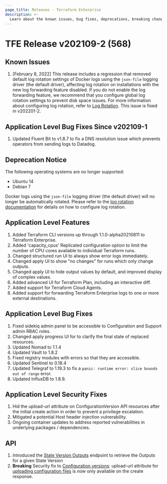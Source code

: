 ```yaml
---
page_title: Releases - Terraform Enterprise
description: >-
  Learn about the known issues, bug fixes, deprecations, breaking changes, features and security fixes for the v202109-2 (568) release.
---
```


# TFE Release v202109-2 (568)

## Known Issues

1. [February 8, 2022] This release includes a regression that removed default log rotation settings of Docker logs using the `json-file` logging driver (the default driver), affecting log rotation on installations with the new log forwarding feature disabled. If you do not enable the log forwarding feature, we recommend that you configure global log rotation settings to prevent disk space issues. For more information about configuring log rotation, refer to [Log Rotation](/terraform/enterprise/replicated/install/pre-install-checklist#log-rotation). This issue is fixed in v202201-2.

## Application Level Bug Fixes Since v202109-1

1. Updated Fluent Bit to v1.8.7 to fix a DNS resolution issue which prevents operators from sending logs to Datadog.

## Deprecation Notice

The following operating systems are no longer supported:

- Ubuntu 14
- Debian 7

Docker logs using the `json-file` logging driver (the default driver) will no longer be automatically rotated. Please refer to the [log rotation documentation](/terraform/enterprise/v202109-2/replicated/install/pre-install-checklist#log-rotation) for details on how to configure log rotation.

## Application Level Features

1. Added Terraform CLI versions up through 1.1.0-alpha20210811 to Terraform Enterprise.
1. Added 'capacity_cpus' Replicated configuration option to limit the number of CPU cores available to individual Terraform runs.
1. Changed structured run UI to always show error logs immediately.
1. Changed apply UI to show "no changes" for runs which only change outputs.
1. Changed apply UI to hide output values by default, and improved display of complex values.
1. Added advanced UI for Terraform Plan, including an interactive diff.
1. Added support for Terraform Cloud Agents.
1. Added support for forwarding Terraform Enterprise logs to one or more external destinations.

## Application Level Bug Fixes

1. Fixed sidekiq admin panel to be accessible to Configuration and Support admin RBAC roles.
1. Changed apply progress UI for to clarify the final state of replaced resources.
1. Updated Nomad to 1.1.4
1. Updated Vault to 1.8.2
1. Fixed registry modules with errors so that they are accessible.
1. Updated Sentinel to 0.18.4
1. Updated Telegraf to 1.19.3 to fix a `panic: runtime error: slice bounds out of range` error.
1. Updated InfluxDB to 1.8.9.

## Application Level Security Fixes

1. Hid the upload-url attribute on ConfigurationVersion API resources after the initial create action in order to prevent a privilege escalation.
1. Mitigated a potential Host header injection vulnerability.
1. Ongoing container updates to address reported vulnerabilities in underlying packages / dependencies.

## API

1. Introduced the [State Version Outputs](/terraform/cloud-docs/api-docs/state-versions) endpoint to retrieve the Outputs for a given State Version
1. **Breaking** Security fix to [Configuration versions](/terraform/cloud-docs/api-docs/configuration-versions): upload-url attribute for [uploading configuration files](/terraform/cloud-docs/api-docs/configuration-versions#upload-configuration-files) is now only available on the create response.
